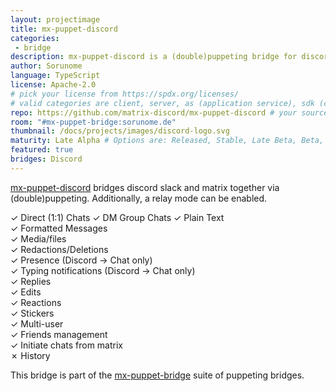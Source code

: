 ```yaml
---
layout: projectimage
title: mx-puppet-discord
categories:
 - bridge
description: mx-puppet-discord is a (double)puppeting bridge for discord.
author: Sorunome
language: TypeScript
license: Apache-2.0
# pick your license from https://spdx.org/licenses/
# valid categories are client, server, as (application service), sdk (client sdk), bot, and other
repo: https://github.com/matrix-discord/mx-puppet-discord # your source code repository
room: "#mx-puppet-bridge:sorunome.de"
thumbnail: /docs/projects/images/discord-logo.svg
maturity: Late Alpha # Options are: Released, Stable, Late Beta, Beta, Early Beta, Late Alpha, Alpha, Early Alpha, or Not actively maintained
featured: true
bridges: Discord
---
```


[mx-puppet-discord](https://github.com/matrix-discord/mx-puppet-discord) bridges discord slack and matrix together via (double)puppeting. Additionally, a relay mode can be enabled.

&#10003; Direct (1:1) Chats
&#10003; DM Group Chats
&#10003; Plain Text  
&#10003; Formatted Messages  
&#10003; Media/files  
&#10003; Redactions/Deletions  
&#10003; Presence  (Discord &#8594; Chat only)  
&#10003; Typing notifications (Discord &#8594; Chat only)  
&#10003; Replies  
&#10003; Edits  
&#10003; Reactions  
&#10003; Stickers  
&#10003; Multi-user  
&#10003; Friends management  
&#10003; Initiate chats from matrix  
&#10007; History  

This bridge is part of the [mx-puppet-bridge](https://github.com/Sorunome/mx-puppet-bridge) suite of puppeting bridges.
